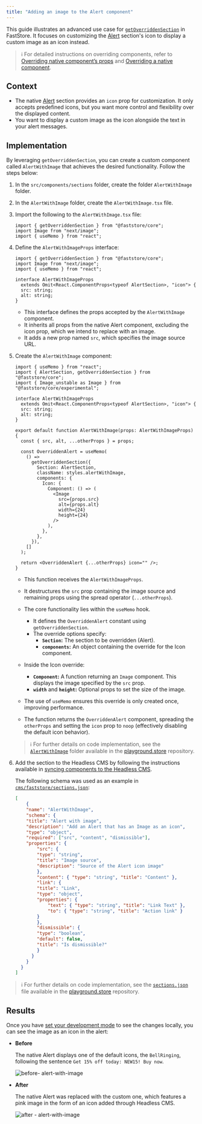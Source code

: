 ```yaml
---
title: "Adding an image to the Alert component"
---
```


This guide illustrates an advanced use case for [`getOverriddenSection`](https://developers.vtex.com/docs/guides/faststore/overrides-getoverriddensection-function) in FastStore. It focuses on customizing the [Alert](https://developers.vtex.com/docs/guides/faststore/building-sections-list-of-native-sections#alert) section's icon to display a custom image as an icon instead.

> ℹ️ For detailed instructions on overriding components, refer to [Overriding native component’s props](https://developers.vtex.com/docs/guides/faststore/overrides-component-props) and [Overriding a native component](https://developers.vtex.com/docs/guides/faststore/overrides-native-component).

## Context

- The native [Alert](https://developers.vtex.com/docs/guides/faststore/building-sections-list-of-native-sections#alert) section provides an `icon` prop for customization. It only accepts predefined icons, but you want more control and flexibility over the displayed content.
- You want to display a custom image as the icon alongside the text in your alert messages.

## Implementation

By leveraging `getOverriddenSection`, you can create a custom component called `AlertWithImage` that achieves the desired functionality. Follow the steps below:

1. In the `src/components/sections` folder, create the folder `AlertWithImage` folder.
2. In the `AlertWithImage` folder, create the `AlertWithImage.tsx` file.
3. Import the following to the `AlertWithImage.tsx` file:

   ```tsx
   import { getOverriddenSection } from "@faststore/core";
   import Image from "next/image";
   import { useMemo } from "react";
   ```

4. Define the `AlertWithImageProps` interface:

   ```tsx focus=5:9
   import { getOverriddenSection } from "@faststore/core";
   import Image from "next/image";
   import { useMemo } from "react";

   interface AlertWithImageProps
     extends Omit<React.ComponentProps<typeof AlertSection>, "icon"> {
     src: string;
     alt: string;
   }
   ```

   - This interface defines the props accepted by the `AlertWithImage` component.
   - It inherits all props from the native Alert component, excluding the icon prop, which we intend to replace with an image.
   - It adds a new prop named `src`, which specifies the image source URL.

5. Create the `AlertWithImage` component:

   ```tsx focus=10:31
   import { useMemo } from "react";
   import { AlertSection, getOverriddenSection } from "@faststore/core";
   import { Image_unstable as Image } from "@faststore/core/experimental";

   interface AlertWithImageProps
     extends Omit<React.ComponentProps<typeof AlertSection>, "icon"> {
     src: string;
     alt: string;
   }

   export default function AlertWithImage(props: AlertWithImageProps) {
     const { src, alt, ...otherProps } = props;

     const OverriddenAlert = useMemo(
       () =>
         getOverriddenSection({
           Section: AlertSection,
           className: styles.alertWithImage,
           components: {
             Icon: {
               Component: () => (
                 <Image
                   src={props.src}
                   alt={props.alt}
                   width={24}
                   height={24}
                 />
               ),
             },
           },
         }),
       []
     );

     return <OverriddenAlert {...otherProps} icon="" />;
   }
   ```

   - This function receives the `AlertWithImageProps`.
   - It destructures the `src` prop containing the image source and remaining props using the spread operator (`...otherProps`).
   - The core functionality lies within the `useMemo` hook.

     - It defines the `OverriddenAlert` constant using `getOverriddenSection`.
     - The override options specify:
       - **`Section`:** The section to be overridden (Alert).
       - **`components`:** An object containing the override for the Icon component.

   - Inside the Icon override:

     - **`Component`:** A function returning an `Image` component. This displays the image specified by the `src` prop.
     - **`width`** and **`height`:** Optional props to set the size of the image.

   - The use of `useMemo` ensures this override is only created once, improving performance.
   - The function returns the `OverriddenAlert` component, spreading the `otherProps` and setting the `icon` prop to `noop` (effectively disabling the default icon behavior).

   > ℹ️ For further details on code implementation, see the [`AlertWithImage`](https://github.com/vtex-sites/playground.store/tree/main/src/components/sections/AlertWithImage) folder available in the [playground.store](https://github.com/vtex-sites/playground.store) repository.

6. Add the section to the Headless CMS by following the instructions available in [syncing components to the Headless CMS](https://developers.vtex.com/docs/guides/faststore/overrides-syncing-components-with-the-headless-cms).

    The following schema was used as an example in [`cms/faststore/sections.json`](https://github.com/vtex-sites/playground.store/blob/main/cms/faststore/sections.json#L58-L101):

    ```json
    [
        {
        "name": "AlertWithImage",
        "schema": {
        "title": "Alert with image",
        "description": "Add an Alert that has an Image as an icon",
        "type": "object",
        "required": ["src", "content", "dismissible"],
        "properties": {
            "src": {
            "type": "string",
            "title": "Image source",
            "description": "Source of the Alert icon image"
            },
            "content": { "type": "string", "title": "Content" },
            "link": {
            "title": "Link",
            "type": "object",
            "properties": {
                "text": { "type": "string", "title": "Link Text" },
                "to": { "type": "string", "title": "Action link" }
            }
            },
            "dismissible": {
            "type": "boolean",
            "default": false,
            "title": "Is dismissible?"
            }
          }
        }
      }
    ]
    ```

> ℹ️ For further details on code implementation, see the [`sections.json`](https://github.com/vtex-sites/playground.store/blob/main/cms/faststore/sections.json#L58-L101) file available in the [playground.store](https://github.com/vtex-sites/playground.store/tree/main) repository.

## Results

Once you have [set your development mode](https://developers.vtex.com/docs/guides/faststore/headless-cms-previewing-changes-in-development-mode) to see the changes locally, you can see the image as an icon in the alert:

- **Before**

  The native Alert displays one of the default icons, the `BellRinging`, following the sentence `Get 15% off today: NEW15! Buy now`.

  ![before- alert-with-image](https://vtexhelp.vtexassets.com/assets/docs/src/alert-default___12bbbaf326628380e71339c779d20f22.png)

- **After**

  The native Alert was replaced with the custom one, which features a pink image in the form of an icon added through Headless CMS.

  ![after - alert-with-image](https://vtexhelp.vtexassets.com/assets/docs/src/alert-custom-image___0070f797fc5fdc69a5c6da983553868d.png)
